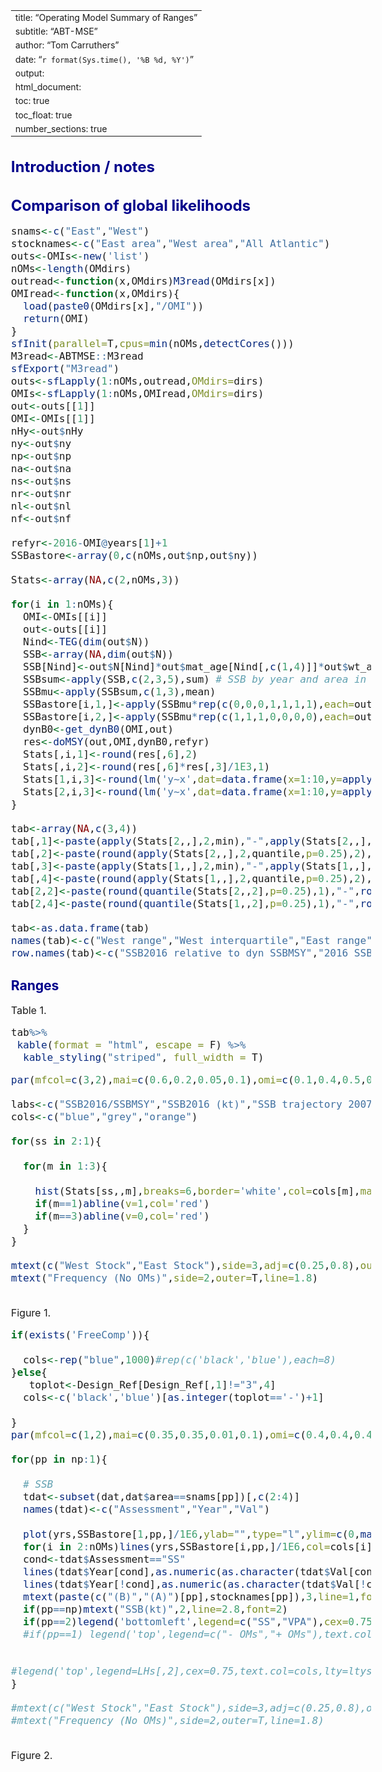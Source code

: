 
---
title: "Operating Model Summary of Ranges"
subtitle: "ABT-MSE"
author: "Tom Carruthers"
date:  "`r format(Sys.time(), '%B %d, %Y')`"
output: 
  html_document:
    toc: true
    toc_float: true
    number_sections: true 
---


<style type="text/css">

body{ /* Normal  */
   font-size: 16px;
}
td {  /* Table  */
   font-size: 14px;
}
title { /* title */
 font-size: 26px;
}
h1 { /* Header 1 */
 font-size: 24px;
 color: DarkBlue;
}
h2 { /* Header 2 */
 font-size: 21px;
 color: DarkBlue;
}
h3 { /* Header 3 */
 font-size: 19px;
 color: DarkBlue;
}
code.r{ /* Code block */
  font-size: 16px;
}
pre { /* Code block */
  font-size: 16px
}
</style>

# Introduction / notes


# Comparison of global likelihoods

```{r loadsecret,echo=F,warning=F,error=F,message=F}

snams<-c("East","West")
stocknames<-c("East area","West area","All Atlantic")
outs<-OMIs<-new('list')
nOMs<-length(OMdirs)
outread<-function(x,OMdirs)M3read(OMdirs[x])
OMIread<-function(x,OMdirs){
  load(paste0(OMdirs[x],"/OMI"))
  return(OMI)
}
sfInit(parallel=T,cpus=min(nOMs,detectCores()))
M3read<-ABTMSE::M3read
sfExport("M3read")
outs<-sfLapply(1:nOMs,outread,OMdirs=dirs)
OMIs<-sfLapply(1:nOMs,OMIread,OMdirs=dirs)
out<-outs[[1]]
OMI<-OMIs[[1]]
nHy<-out$nHy
ny<-out$ny
np<-out$np
na<-out$na
ns<-out$ns
nr<-out$nr
nl<-out$nl
nf<-out$nf

refyr<-2016-OMI@years[1]+1
SSBastore<-array(0,c(nOMs,out$np,out$ny))

Stats<-array(NA,c(2,nOMs,3))

for(i in 1:nOMs){
  OMI<-OMIs[[i]]
  out<-outs[[i]]
  Nind<-TEG(dim(out$N))
  SSB<-array(NA,dim(out$N))
  SSB[Nind]<-out$N[Nind]*out$mat_age[Nind[,c(1,4)]]*out$wt_age[Nind[,c(2,4,1)]]
  SSBsum<-apply(SSB,c(2,3,5),sum) # SSB by year and area in spawning season
  SSBmu<-apply(SSBsum,c(1,3),mean)
  SSBastore[i,1,]<-apply(SSBmu*rep(c(0,0,0,1,1,1,1),each=out$ny),1,sum)
  SSBastore[i,2,]<-apply(SSBmu*rep(c(1,1,1,0,0,0,0),each=out$ny),1,sum)
  dynB0<-get_dynB0(OMI,out)
  res<-doMSY(out,OMI,dynB0,refyr)
  Stats[,i,1]<-round(res[,6],2)
  Stats[,i,2]<-round(res[,6]*res[,3]/1E3,1)
  Stats[1,i,3]<-round(lm('y~x',dat=data.frame(x=1:10,y=apply(out$SSB[1,43:52,]/out$SSB[1,43,],1,mean)))$coefficients[2]*100,2)
  Stats[2,i,3]<-round(lm('y~x',dat=data.frame(x=1:10,y=apply(out$SSB[2,43:52,]/out$SSB[2,43,],1,mean)))$coefficients[2]*100,2)
}

tab<-array(NA,c(3,4))
tab[,1]<-paste(apply(Stats[2,,],2,min),"-",apply(Stats[2,,],2,max))
tab[,2]<-paste(round(apply(Stats[2,,],2,quantile,p=0.25),2),"-",round(apply(Stats[2,,],2,quantile,p=0.75),2))
tab[,3]<-paste(apply(Stats[1,,],2,min),"-",apply(Stats[1,,],2,max))
tab[,4]<-paste(round(apply(Stats[1,,],2,quantile,p=0.25),2),"-",round(apply(Stats[1,,],2,quantile,p=0.75),2))
tab[2,2]<-paste(round(quantile(Stats[2,,2],p=0.25),1),"-",round(quantile(Stats[2,,2],p=0.75),1))
tab[2,4]<-paste(round(quantile(Stats[1,,2],p=0.25),1),"-",round(quantile(Stats[1,,2],p=0.75),1))

tab<-as.data.frame(tab)
names(tab)<-c("West range","West interquartile","East range","East interquartile")
row.names(tab)<-c("SSB2016 relative to dyn SSBMSY","2016 SSB (kt)","SSB trajectory 2007-2016 (% per year)")

```

## Ranges

Table 1.  

```{r tab_ranges, results='asis',echo=FALSE,fig.width=5}


tab%>%
 kable(format = "html", escape = F) %>%
  kable_styling("striped", full_width = T)


```


```{r Figs ranges, results='asis',echo=FALSE,fig.width=6.5,fig.height=6}

par(mfcol=c(3,2),mai=c(0.6,0.2,0.05,0.1),omi=c(0.1,0.4,0.5,0.1))

labs<-c("SSB2016/SSBMSY","SSB2016 (kt)","SSB trajectory 2007-2016(kt per year)")
cols<-c("blue","grey","orange")

for(ss in 2:1){
  
  for(m in 1:3){
    
    hist(Stats[ss,,m],breaks=6,border='white',col=cols[m],main="",xlab=labs[m])
    if(m==1)abline(v=1,col='red')
    if(m==3)abline(v=0,col='red')
  }
}

mtext(c("West Stock","East Stock"),side=3,adj=c(0.25,0.8),outer=T)
mtext("Frequency (No OMs)",side=2,outer=T,line=1.8)



```

Figure 1. 

```{r Figs_ranges_SSB, results='asis',echo=FALSE,fig.width=7,fig.height=5}

if(exists('FreeComp')){
  
  cols<-rep("blue",1000)#rep(c('black','blue'),each=8)
}else{
   toplot<-Design_Ref[Design_Ref[,1]!="3",4]
  cols<-c('black','blue')[as.integer(toplot=='-')+1]
  
}
par(mfcol=c(1,2),mai=c(0.35,0.35,0.01,0.1),omi=c(0.4,0.4,0.4,0.05))

for(pp in np:1){
  
  # SSB 
  tdat<-subset(dat,dat$area==snams[pp])[,c(2:4)]
  names(tdat)<-c("Assessment","Year","Val")
  
  plot(yrs,SSBastore[1,pp,]/1E6,ylab="",type="l",ylim=c(0,max(SSBastore[,pp,]/1E6)),yaxs='i',col=cols[1])
  for(i in 2:nOMs)lines(yrs,SSBastore[i,pp,]/1E6,col=cols[i])
  cond<-tdat$Assessment=="SS"
  lines(tdat$Year[cond],as.numeric(as.character(tdat$Val[cond]))/1000,col="#ff000090",lwd=2)
  lines(tdat$Year[!cond],as.numeric(as.character(tdat$Val[!cond]))/1000,col="#00ff0090",lwd=2)
  mtext(paste(c("(B)","(A)")[pp],stocknames[pp]),3,line=1,font=2)
  if(pp==np)mtext("SSB(kt)",2,line=2.8,font=2)
  if(pp==2)legend('bottomleft',legend=c("SS","VPA"),cex=0.75,text.col=c('red','green'),text.font=2,bty='n')
  #if(pp==1) legend('top',legend=c("- OMs","+ OMs"),text.col=c("black","blue"),bty='n',cex=1)
  

#legend('top',legend=LHs[,2],cex=0.75,text.col=cols,lty=ltys,col=cols,text.font=2,bty='n')
}

#mtext(c("West Stock","East Stock"),side=3,adj=c(0.25,0.8),outer=T)
#mtext("Frequency (No OMs)",side=2,outer=T,line=1.8)



```

Figure 2. 


